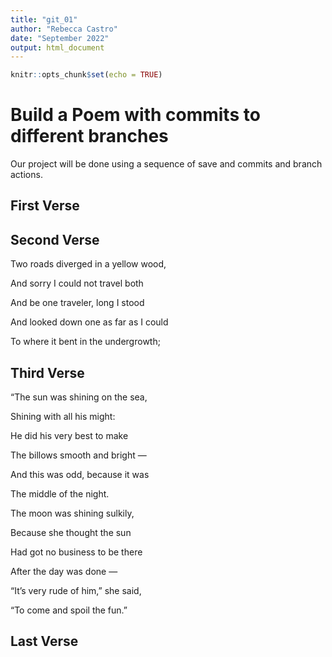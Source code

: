 ```yaml
---
title: "git_01"
author: "Rebecca Castro"
date: "September 2022"
output: html_document
---
```


```r
knitr::opts_chunk$set(echo = TRUE)
```
# Build a Poem with commits to different branches
Our project will be done using a sequence of save and commits and branch actions.
<!-- Do not modify or change any text in "!--" bracketed areas such as this --- these are instructions to
you, if you change any of this the git program will notice it and compromise your git merging strategy !-->

## First Verse 
<!--Put the first five lines of a poem by Lewis Carrol in this section!-->

## Second Verse
<!--Put the first five lines of a poem by Robert Frost here!-->
Two roads diverged in a yellow wood,

And sorry I could not travel both

And be one traveler, long I stood

And looked down one as far as I could

To where it bent in the undergrowth;

## Third Verse
<!--Put the first two verses of The Walrus and the Carpenter here!-->
"The sun was shining on the sea,

Shining with all his might:

He did his very best to make

  The billows smooth and bright —

And this was odd, because it was

 The middle of the night.

The moon was shining sulkily,
    
  Because she thought the sun

Had got no business to be there

  After the day was done —

"It's very rude of him," she said,
      
  "To come and spoil the fun."
  
## Last Verse
<!--Put a short poem of your choice 8-20 lines,here!-->
